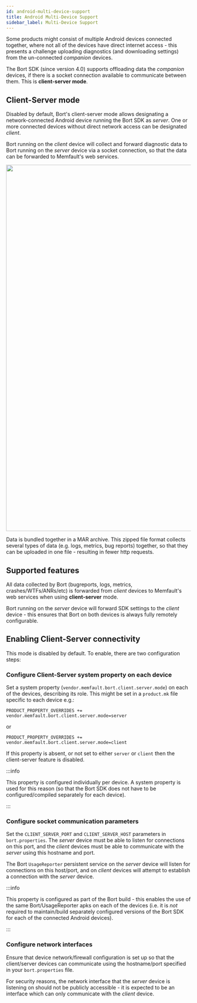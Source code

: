 ```yaml
---
id: android-multi-device-support
title: Android Multi-Device Support
sidebar_label: Multi-Device Support
---
```


Some products might consist of multiple Android devices connected together,
where not all of the devices have direct internet access - this presents a
challenge uploading diagnostics (and downloading settings) from the un-connected
_companion_ devices.

The Bort SDK (since version 4.0) supports offloading data the _companion_
devices, if there is a socket connection available to communicate between them.
This is **client-server mode**.

## Client-Server mode

Disabled by default, Bort's client-server mode allows designating a
network-connected Android device running the Bort SDK as _server_. One or more
connected devices without direct network access can be designated _client_.

Bort running on the _client_ device will collect and forward diagnostic data to
Bort running on the _server_ device via a socket connection, so that the data
can be forwarded to Memfault's web services.

<p align="center">
  <img width="1000" src="/binary-assets/android-client-server.svg" />
</p>

Data is bundled together in a MAR archive. This zipped file format collects
several types of data (e.g. logs, metrics, bug reports) together, so that they
can be uploaded in one file - resulting in fewer http requests.

## Supported features

All data collected by Bort (bugreports, logs, metrics, crashes/WTFs/ANRs/etc) is
forwarded from _client_ devices to Memfault's web services when using
**client-server** mode.

Bort running on the _server_ device will forward SDK settings to the _client_
device - this ensures that Bort on both devices is always fully remotely
configurable.

## Enabling Client-Server connectivity

This mode is disabled by default. To enable, there are two configuration steps:

### Configure Client-Server system property on each device

Set a system property (`vendor.memfault.bort.client.server.mode`) on each of the
devices, describing its role. This might be set in a `product.mk` file specific
to each device e.g.:

```
PRODUCT_PROPERTY_OVERRIDES += vendor.memfault.bort.client.server.mode=server
```

or

```
PRODUCT_PROPERTY_OVERRIDES += vendor.memfault.bort.client.server.mode=client
```

If this property is absent, or not set to either `server` or `client` then the
client-server feature is disabled.

:::info

This property is configured individually per device. A system property is used
for this reason (so that the Bort SDK does not have to be configured/compiled
separately for each device).

:::

### Configure socket communication parameters

Set the `CLIENT_SERVER_PORT` and `CLIENT_SERVER_HOST` parameters in
`bort.properties`. The _server_ device must be able to listen for connections on
this port, and the _client_ devices must be able to communicate with the
_server_ using this hostname and port.

The Bort `UsageReporter` persistent service on the _server_ device will listen
for connections on this host/port, and on _client_ devices will attempt to
establish a connection with the _server_ device.

:::info

This property is configured as part of the Bort build - this enables the use of
the same Bort/UsageReporter apks on each of the devices (i.e. it is _not_
required to maintain/build separately configured versions of the Bort SDK for
each of the connected Android devices).

:::

### Configure network interfaces

Ensure that device network/firewall configuration is set up so that the
client/server devices can communicate using the hostname/port specified in your
`bort.properties` file.

For security reasons, the network interface that the _server_ device is
listening on should not be publicly accessible - it is expected to be an
interface which can only communicate with the _client_ device.
